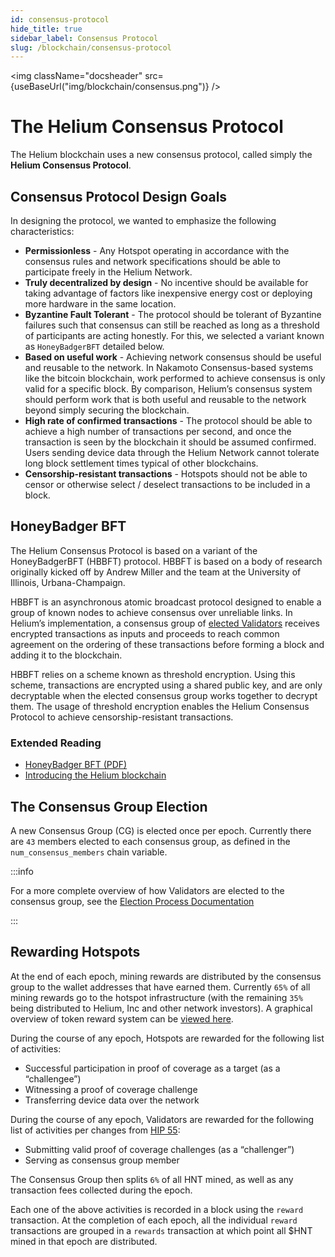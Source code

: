 ```yaml
---
id: consensus-protocol
hide_title: true
sidebar_label: Consensus Protocol
slug: /blockchain/consensus-protocol
---
```


<img className="docsheader" src={useBaseUrl("img/blockchain/consensus.png")} />

# The Helium Consensus Protocol

The Helium blockchain uses a new consensus protocol, called simply the **Helium
Consensus Protocol**.

## Consensus Protocol Design Goals

In designing the protocol, we wanted to emphasize the following characteristics:

- **Permissionless** - Any Hotspot operating in accordance with the consensus
  rules and network specifications should be able to participate freely in the
  Helium Network.
- **Truly decentralized by design** - No incentive should be available for
  taking advantage of factors like inexpensive energy cost or deploying more
  hardware in the same location.
- **Byzantine Fault Tolerant** - The protocol should be tolerant of Byzantine
  failures such that consensus can still be reached as long as a threshold of
  participants are acting honestly. For this, we selected a variant known as
  `HoneyBadgerBFT` detailed below.
- **Based on useful work** - Achieving network consensus should be useful and
  reusable to the network. In Nakamoto Consensus-based systems like the bitcoin
  blockchain, work performed to achieve consensus is only valid for a specific
  block. By comparison, Helium’s consensus system should perform work that is
  both useful and reusable to the network beyond simply securing the blockchain.
- **High rate of confirmed transactions** - The protocol should be able to
  achieve a high number of transactions per second, and once the transaction is
  seen by the blockchain it should be assumed confirmed. Users sending device
  data through the Helium Network cannot tolerate long block settlement times
  typical of other blockchains.
- **Censorship-resistant transactions** - Hotspots should not be able to censor or
  otherwise select / deselect transactions to be included in a block.

## HoneyBadger BFT

The Helium Consensus Protocol is based on a variant of the HoneyBadgerBFT
(HBBFT) protocol. HBBFT is based on a body of research originally kicked off by
Andrew Miller and the team at the University of Illinois, Urbana-Champaign.

HBBFT is an asynchronous atomic broadcast protocol designed to enable a group of
known nodes to achieve consensus over unreliable links. In Helium’s
implementation, a consensus group of [elected Validators](https://explorer-beta.helium.com/validators) receives encrypted
transactions as inputs and proceeds to reach common agreement on the ordering of
these transactions before forming a block and adding it to the blockchain.

HBBFT relies on a scheme known as threshold encryption. Using this scheme,
transactions are encrypted using a shared public key, and are only decryptable
when the elected consensus group works together to decrypt them. The usage of
threshold encryption enables the Helium Consensus Protocol to achieve
censorship-resistant transactions.

### Extended Reading

- [HoneyBadger BFT (PDF)](https://eprint.iacr.org/2016/199.pdf)
- [Introducing the Helium blockchain](https://blog.helium.com/introducing-the-helium-blockchain-dc2f8997083c)

## The Consensus Group Election

A new Consensus Group \(CG\) is elected once per epoch. Currently there are `43` members elected to each consensus group, as defined in the `num_consensus_members` chain variable. 

:::info 

For a more complete overview of how Validators are elected to the consensus group, see the [Election Process Documentation](/mine-hnt/validators/penalties/#the-election-process)

:::


## Rewarding Hotspots

At the end of each epoch, mining rewards are distributed by the consensus group to the wallet addresses that have earned them. Currently `65%` of all mining rewards go to the hotspot infrastructure \(with the remaining `35%` being distributed to Helium, Inc and other network investors\). A graphical overview of token reward system can be [viewed here](https://www.helium.com/tokens).

During the course of any epoch, Hotspots are rewarded for the following list of activities:

* Successful participation in proof of coverage as a target \(as a “challengee”\) 
* Witnessing a proof of coverage challenge
* Transferring device data over the network 

During the course of any epoch, Validators are rewarded for the following list of activities per changes from [HIP 55](https://github.com/helium/HIP/blob/main/0055-validator-challenges.md):
* Submitting valid proof of coverage challenges \(as a “challenger”\)
* Serving as consensus group member

The Consensus Group then splits `6%` of all HNT mined, as well as any transaction fees collected during the epoch.

Each one of the above activities is recorded in a block using the `reward` transaction. At the completion of each epoch, all the individual `reward` transactions are grouped in a `rewards` transaction at which point all $HNT mined in that epoch are distributed.